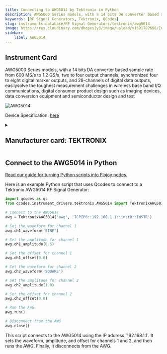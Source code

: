 ```yaml
---
title: Connecting to AWG5014 by Tektronix in Python
description: AWG5000 Series models, with a 14 bits DA converter based sample rate from 600 MS/s to 1.2 GS/s, two to four output channels, synchronized four to eight digital marker outputs, and 28-channels of digital data outputs, easilysolve the toughest measurement challenges in wireless base band I/Q communications, digital consumer product design such as imaging devices, data conversion equipment and semiconductor design and test
keywords: [RF Signal Generators, Tektronix, QCodes] 
slug: instruments-database/RF Signal Generators/tektronix/awg5014 
image: https://res.cloudinary.com/dhopxs1y3/image/upload/v1691782696/Instruments/RF%20Signal%20Generator/AWG5014/AWG5014.jpg
sidebar:
    label: AWG5014 
---
```



## Instrument Card

AWG5000 Series models, with a 14
bits DA converter based sample rate
from 600 MS/s to 1.2 GS/s, two to four output channels, synchronized four to eight digital marker outputs, and 28-channels of digital data outputs, easilysolve the toughest measurement challenges in wireless base band I/Q communications, digital consumer product design such as imaging devices, data conversion equipment and semiconductor design and test

![AWG5014](https://res.cloudinary.com/dhopxs1y3/image/upload/v1691782696/Instruments/RF%20Signal%20Generator/AWG5014/AWG5014.jpg)

Device Specification: [here](https://download.tek.com/datasheet/76W-20381-3.pdf)

<details style={{ marginTop: "15px"}}>
<summary><h2 style={{display:'inline'}}>Manufacturer card: TEKTRONIX</h2></summary>

![TEKTRONIX](https://res.cloudinary.com/dhopxs1y3/image/upload/v1692806108/Instruments/Vendor%20Logos/Tektronix.png)

Tektronix, Inc., historically widely known as Tek, is an American company best known for manufacturing test and measurement devices such as [oscilloscopes](https://en.wikipedia.org/wiki/Oscilloscope), [logic analyzers](https://en.wikipedia.org/wiki/Logic_analyzer), and video and mobile test protocol equipment.

- Headquarters: USA
- Yearly Revenue (millions, USD): 5800
- Vendor Website: [here](https://www.tek.com/en)

</details>


<FeaturedInstrumentVideo category="RF_SIGNAL_GENERATORS" />

## Connect to the AWG5014 in Python

[Read our guide for turning Python scripts into Flojoy nodes.](https://docs.flojoy.ai/contribution/blocks/custom-flojoy-block/)



<Tabs>
<TabItem value="Flojoy" label="Flojoy" className="flojoy-instrument-tabs">

<SectionsCard category="RF_SIGNAL_GENERATORS" manufacturer="Tektronix"></SectionsCard>

</TabItem>
<TabItem value="QCodes" label="QCodes">

Here is an example Python script that uses Qcodes to connect to a Tektronix AWG5014 RF Signal Generator:

```python
import qcodes as qc
from qcodes.instrument_drivers.tektronix.AWG5014 import TektronixAWG5014

# Connect to the AWG5014
awg = TektronixAWG5014('awg', 'TCPIP0::192.168.1.1::inst0::INSTR')

# Set the waveform for channel 1
awg.ch1_waveform('SINE')

# Set the amplitude for channel 1
awg.ch1_amplitude(0.5)

# Set the offset for channel 1
awg.ch1_offset(0.0)

# Set the waveform for channel 2
awg.ch2_waveform('SQUARE')

# Set the amplitude for channel 2
awg.ch2_amplitude(1.0)

# Set the offset for channel 2
awg.ch2_offset(0.0)

# Run the AWG
awg.run()

# Disconnect from the AWG
awg.close()
```

This script connects to the AWG5014 using the IP address '192.168.1.1'. It sets the waveform, amplitude, and offset for channels 1 and 2, and then runs the AWG. Finally, it disconnects from the AWG.

</TabItem>
</Tabs>